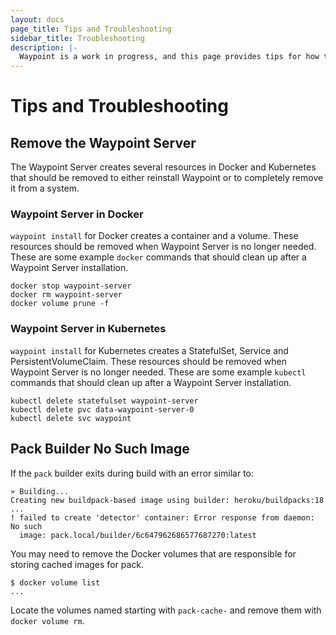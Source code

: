```yaml
---
layout: docs
page_title: Tips and Troubleshooting
sidebar_title: Troubleshooting
description: |-
  Waypoint is a work in progress, and this page provides tips for how to troubleshoot any issues that you might encounter while deploying applications.
---
```


# Tips and Troubleshooting

## Remove the Waypoint Server

The Waypoint Server creates several resources in Docker and Kubernetes that should be removed to either reinstall Waypoint or to completely remove it from a system.

### Waypoint Server in Docker

`waypoint install` for Docker creates a container and a volume. These resources should be removed when Waypoint Server is no longer needed. These are some example `docker` commands that should clean up after a Waypoint Server installation.

```
docker stop waypoint-server
docker rm waypoint-server
docker volume prune -f
```

### Waypoint Server in Kubernetes

`waypoint install` for Kubernetes creates a StatefulSet, Service and PersistentVolumeClaim. These resources should be removed when Waypoint Server is no longer needed. These are some example `kubectl` commands that should clean up after a Waypoint Server installation.

```
kubectl delete statefulset waypoint-server
kubectl delete pvc data-waypoint-server-0
kubectl delete svc waypoint
```

## Pack Builder No Such Image

If the `pack` builder exits during build with an error similar to:

```
» Building...
Creating new buildpack-based image using builder: heroku/buildpacks:18
...
! failed to create 'detector' container: Error response from daemon: No such
  image: pack.local/builder/6c647962686577687270:latest
```

You may need to remove the Docker volumes that are responsible for storing cached images for pack.

```
$ docker volume list
...
```

Locate the volumes named starting with `pack-cache-` and remove them with `docker volume rm`.
